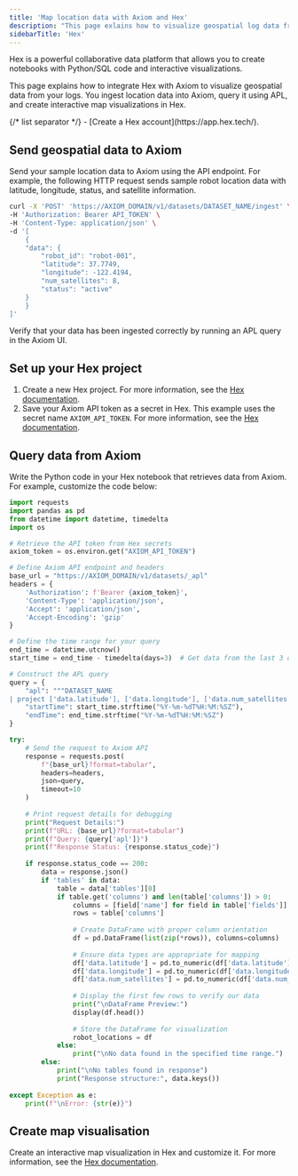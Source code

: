 ```yaml
---
title: 'Map location data with Axiom and Hex'
description: "This page exlains how to visualize geospatial log data from Axiom using Hex interactive maps."
sidebarTitle: 'Hex'
---
```



Hex is a powerful collaborative data platform that allows you to create notebooks with Python/SQL code and interactive visualizations.

This page explains how to integrate Hex with Axiom to visualize geospatial data from your logs. You ingest location data into Axiom, query it using APL, and create interactive map visualizations in Hex.

<Prerequisites />
{/* list separator */}
- [Create a Hex account](https://app.hex.tech/).

## Send geospatial data to Axiom

Send your sample location data to Axiom using the API endpoint. For example, the following HTTP request sends sample robot location data with latitude, longitude, status, and satellite information.

```bash
curl -X 'POST' 'https://AXIOM_DOMAIN/v1/datasets/DATASET_NAME/ingest' \
-H 'Authorization: Bearer API_TOKEN' \
-H 'Content-Type: application/json' \
-d '[
    {
    "data": {
        "robot_id": "robot-001",
        "latitude": 37.7749,
        "longitude": -122.4194,
        "num_satellites": 8,
        "status": "active"
    }
    }
]'
```

<Info>
<ReplaceDatasetToken />
<ReplaceDomain />
</Info>

Verify that your data has been ingested correctly by running an APL query in the Axiom UI.

## Set up your Hex project

1. Create a new Hex project. For more information, see the [Hex documentation](https://learn.hex.tech/docs/getting-started/create-your-first-project).
1. Save your Axiom API token as a secret in Hex. This example uses the secret name `AXIOM_API_TOKEN`. For more information, see the [Hex documentation](https://learn.hex.tech/docs/explore-data/projects/environment-configuration/environment-views#secrets).

## Query data from Axiom

Write the Python code in your Hex notebook that retrieves data from Axiom. For example, customize the code below:

```python
import requests
import pandas as pd
from datetime import datetime, timedelta
import os

# Retrieve the API token from Hex secrets
axiom_token = os.environ.get("AXIOM_API_TOKEN")

# Define Axiom API endpoint and headers
base_url = "https://AXIOM_DOMAIN/v1/datasets/_apl"
headers = {
    'Authorization': f'Bearer {axiom_token}',
    'Content-Type': 'application/json',
    'Accept': 'application/json',
    'Accept-Encoding': 'gzip'
}

# Define the time range for your query
end_time = datetime.utcnow()
start_time = end_time - timedelta(days=3)  # Get data from the last 3 days

# Construct the APL query
query = {
    "apl": """DATASET_NAME
| project ['data.latitude'], ['data.longitude'], ['data.num_satellites'], ['data.robot_id'], ['data.status']""",
    "startTime": start_time.strftime("%Y-%m-%dT%H:%M:%SZ"),
    "endTime": end_time.strftime("%Y-%m-%dT%H:%M:%SZ")
}

try:
    # Send the request to Axiom API
    response = requests.post(
        f"{base_url}?format=tabular",
        headers=headers,
        json=query,
        timeout=10
    )
    
    # Print request details for debugging
    print("Request Details:")
    print(f"URL: {base_url}?format=tabular")
    print(f"Query: {query['apl']}")
    print(f"Response Status: {response.status_code}")
    
    if response.status_code == 200:
        data = response.json()
        if 'tables' in data:
            table = data['tables'][0]
            if table.get('columns') and len(table['columns']) > 0:
                columns = [field['name'] for field in table['fields']]
                rows = table['columns']
                
                # Create DataFrame with proper column orientation
                df = pd.DataFrame(list(zip(*rows)), columns=columns)
                
                # Ensure data types are appropriate for mapping
                df['data.latitude'] = pd.to_numeric(df['data.latitude'])
                df['data.longitude'] = pd.to_numeric(df['data.longitude'])
                df['data.num_satellites'] = pd.to_numeric(df['data.num_satellites'])
                
                # Display the first few rows to verify our data
                print("\nDataFrame Preview:")
                display(df.head())
                
                # Store the DataFrame for visualization
                robot_locations = df
            else:
                print("\nNo data found in the specified time range.")
        else:
            print("\nNo tables found in response")
            print("Response structure:", data.keys())
            
except Exception as e:
    print(f"\nError: {str(e)}")
```

<Info>
<ReplaceDomain />
<ReplaceDataset />
</Info>

## Create map visualisation

Create an interactive map visualization in Hex and customize it. For more information, see the [Hex documentation](https://learn.hex.tech/docs/explore-data/cells/visualization-cells/map-cells).